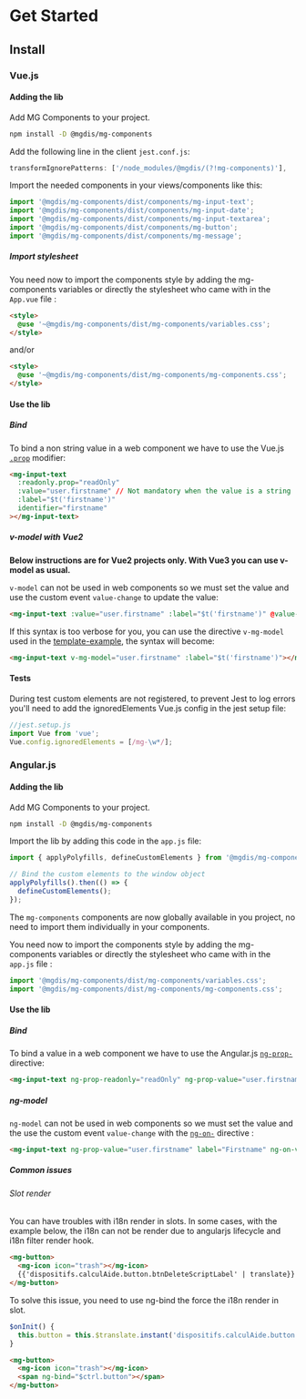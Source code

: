 
<Meta title="Get Started" />

# Get Started

## Install

### Vue.js

#### Adding the lib

Add MG Components to your project.

```bash
npm install -D @mgdis/mg-components
```

Add the following line in the client `jest.conf.js`:

```js
transformIgnorePatterns: ['/node_modules/@mgdis/(?!mg-components)'],
```

Import the needed components in your views/components like this:

```js
import '@mgdis/mg-components/dist/components/mg-input-text';
import '@mgdis/mg-components/dist/components/mg-input-date';
import '@mgdis/mg-components/dist/components/mg-input-textarea';
import '@mgdis/mg-components/dist/components/mg-button';
import '@mgdis/mg-components/dist/components/mg-message';
```

##### Import stylesheet

You need now to import the components style by adding the mg-components variables or directly the stylesheet who came with in the `App.vue` file :

```html
<style>
  @use '~@mgdis/mg-components/dist/mg-components/variables.css';
</style>
```

and/or

```html
<style>
  @use '~@mgdis/mg-components/dist/mg-components/mg-components.css';
</style>
```

#### Use the lib

##### Bind

To bind a non string value in a web component we have to use the Vue.js [`.prop`](https://vuejs.org/v2/api/#v-bind) modifier:

```html
<mg-input-text
  :readonly.prop="readOnly"
  :value="user.firstname" // Not mandatory when the value is a string
  :label="$t('firstname')"
  identifier="firstname"
></mg-input-text>
```

##### v-model with Vue2

**Below instructions are for Vue2 projects only. With Vue3 you can use v-model as usual.**

`v-model` can not be used in web components so we must set the value and use the custom event `value-change` to update the value:

```html
<mg-input-text :value="user.firstname" :label="$t('firstname')" @value-change="user.firstname = $event.target.value"></mg-input-text>
```

If this syntax is too verbose for you, you can use the directive `v-mg-model` used in the [template-example](https://gitlab.mgdis.fr/nodejs/template-example/-/tree/master/client/src/directives/mg-model.js), the syntax will become:

```html
<mg-input-text v-mg-model="user.firstname" :label="$t('firstname')"></mg-input-text>
```

#### Tests

During test custom elements are not registered, to prevent Jest to log errors you'll need to add the ignoredElements Vue.js config in the jest setup file:

```js
//jest.setup.js
import Vue from 'vue';
Vue.config.ignoredElements = [/mg-\w*/];
```

### Angular.js

#### Adding the lib

Add MG Components to your project.

```bash
npm install -D @mgdis/mg-components
```

Import the lib by adding this code in the `app.js` file:

```js
import { applyPolyfills, defineCustomElements } from '@mgdis/mg-components/loader';

// Bind the custom elements to the window object
applyPolyfills().then(() => {
  defineCustomElements();
});
```

The `mg-components` components are now globally available in you project, no need to import them individually in your components.

You need now to import the components style by adding the mg-components variables or directly the stylesheet who came with in the `app.js` file :

```js
import '@mgdis/mg-components/dist/mg-components/variables.css';
import '@mgdis/mg-components/dist/mg-components/mg-components.css';
```

#### Use the lib

##### Bind

To bind a value in a web component we have to use the Angular.js [`ng-prop-`](https://docs.angularjs.org/api/ng/directive/ngProp) directive:

```html
<mg-input-text ng-prop-readonly="readOnly" ng-prop-value="user.firstname" label="Firstname" identifier="firstname"></mg-input-text>
```

##### ng-model

`ng-model` can not be used in web components so we must set the value and the use the custom event `value-change` with the [`ng-on-`](https://docs.angularjs.org/api/ng/directive/ngOn) directive :

```html
<mg-input-text ng-prop-value="user.firstname" label="Firstname" ng-on-value-change="user.firstname = $event.target.value"></mg-input-text>
```

##### Common issues

###### Slot render

You can have troubles with i18n render in slots. In some cases, with the example below, the i18n can not be render due to angularjs lifecycle and i18n filter render hook.

```html
<mg-button>
  <mg-icon icon="trash"></mg-icon>
  {{'dispositifs.calculAide.button.btnDeleteScriptLabel' | translate}}
</mg-button>
```

To solve this issue, you need to use ng-bind the force the i18n render in slot.

```js
$onInit() {
  this.button = this.$translate.instant('dispositifs.calculAide.button.btnDeleteScript');
}
```

```html
<mg-button>
  <mg-icon icon="trash"></mg-icon>
  <span ng-bind="$ctrl.button"></span>
</mg-button>
```
